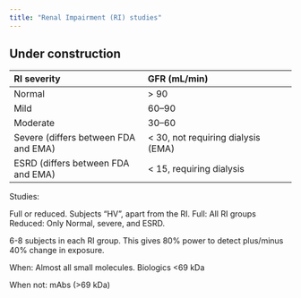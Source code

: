 ```yaml
---
title: "Renal Impairment (RI) studies"
---
```


:::{.callout-caution}
# Under construction
:::

| RI severity | GFR (mL/min) |
| :---------- | :----------- |
| Normal      | > 90         |
| Mild        | 60--90       |
| Moderate    | 30--60       |
| Severe (differs between FDA and EMA)| < 30, not requiring dialysis (EMA)|
| ESRD (differs between FDA and EMA)| < 15, requiring dialysis|

Studies:

Full or reduced.
Subjects "HV", apart from the RI.
Full: All RI groups
Reduced: Only Normal, severe, and ESRD.

6-8 subjects in each RI group.
This gives 80% power to detect plus/minus 40% change in exposure.

When:
Almost all small molecules.
Biologics <69 kDa

When not:
mAbs (>69 kDa)
